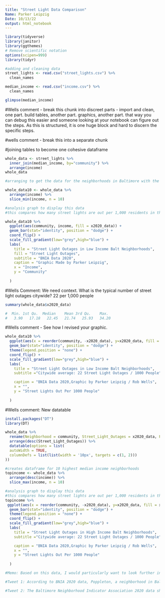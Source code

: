 ```yaml
---
title: "Street Light Data Comparison"
Name: Parker Leipzig
Date: 10/13/22
output: html_notebook
---
```


```r
library(tidyverse)
library(janitor)
library(ggthemes)
# Remove scientific notation
options(scipen=999)
library(tidyr)

```


```r
#adding and cleaning data
street_lights <- read.csv("street_lights.csv") %>% 
  clean_names

median_income <- read.csv("income.csv") %>% 
  clean_names

glimpse(median_income)

```

#Wells comment - break this chunk into discreet parts - import and clean, one part. build tables, another part. graphics, another part. that way you can debug this easier and someone looking at your notebook can figure out the steps. As this is structured, it is one huge block and hard to discern the specific steps.

#wells comment - break this into a separate chunk

#joining tables to become one cohesive dataframe

```r

whole_data <- street_lights %>% 
  inner_join(median_income, by="community") %>% 
  arrange(income)
whole_data

#arranging to get the data for the neighborhoods in Baltimore with the top 10 lowest median income

whole_data10 <- whole_data %>% 
  arrange(income) %>% 
  slice_min(income, n = 10)
```

```r
#analysis graph to display this data
#this compares how many street lights are out per 1,000 residents in the 10 neighborhoods with the lowest median incomes for 2020

whole_data10 %>% 
  ggplot(aes(community, income, fill = x2020_data)) +
  geom_bar(stat="identity", position = "dodge") +
  coord_flip() +
  scale_fill_gradient(low="grey",high="blue") +
  labs(
    title = "Street Light Outages in Low Income Balt Neighborhoods",
    fill = "Street Light Outages",
    subtitle = "BNIA Data 2020",
    caption = "Graphic Made by Parker Leipzig",
    x = "Income",
    y = "Community"
    
  )
```
#Wells Comment: We need context. What is the typical number of street light outages citywide? 22 per 1,000 people

```r
summary(whole_data$x2020_data)

#  Min. 1st Qu.  Median    Mean 3rd Qu.    Max. 
#   3.90   17.18   22.45   21.74   25.93   34.20 
```
#Wells comment - See how I revised your graphic.

```r
whole_data10 %>% 
  ggplot(aes(x = reorder(community, -x2020_data), y=x2020_data, fill = x2020_data)) +
  geom_bar(stat="identity", position = "dodge") +
  theme(legend.position = "none") +
  coord_flip() +
  scale_fill_gradient(low="grey",high="blue") +
  labs(
    title = "Street Light Outages in Low Income Balt Neighborhoods",
    subtitle ="Citywide average: 22 Street Light Outages / 1000 People",

    caption = "BNIA Data 2020,Graphic by Parker Leipzig / Rob Wells",
    x = "",
    y = "Street Lights Out Per 1000 People"
    
  )

```

#Wells comment: New datatable 
```r
install.packages("DT")
library(DT)

whole_data %>% 
  rename(Neighborhood = community, Street_Light_Outages = x2020_data, Per_Capita_Income = income) %>% 
  arrange(desc(Street_Light_Outages)) %>% 
  datatable(options = list(
  autoWidth = TRUE,
  columnDefs = list(list(width = '10px', targets = c(1, 2)))
))


```


```r

#creates dataframe for 10 highest median income neighborhoods
topincome <- whole_data %>% 
  arrange(desc(income)) %>% 
  slice_max(income, n = 10)
```

```r
#analysis graph to display this data
#this compares how many street lights are out per 1,000 residents in the 10 neighborhoods with the highest median incomes for 2020
topincome %>% 
 ggplot(aes(x = reorder(community, -x2020_data), y=x2020_data, fill = x2020_data)) +
  geom_bar(stat="identity", position = "dodge") +
  theme(legend.position = "none") +
  coord_flip() +
  scale_fill_gradient(low="grey",high="blue") +
  labs(
    title = "Street Light Outages in High Income Balt Neighborhoods",
    subtitle ="Citywide average: 22 Street Light Outages / 1000 People",

    caption = "BNIA Data 2020,Graphic by Parker Leipzig / Rob Wells",
    x = "",
    y = "Street Lights Out Per 1000 People"
    
  )

```

```r
#Memo: Based on this data, I would particularly want to look further into the neighborhoods Southwest Baltimore, Greenmount East, and Poppleton/The Terraces/Hollins Market. Not only are these in the top ten lowest income neighborhoods in Baltimore according to BNIA 2020 data, but they are also the three neighborhoods with the most amount of street light outages per 1,000 residents, falling around 30 or more street lights outages per 1,000 residents. I would talk to the Department of Public Works and Transportation about why these areas have the most street light outages, if they have gotten any calls or complaints from residents and whether any solution will be introduced or not. I would also reach out to the councilmember for the districts that encompass these three neighborhoods, present my data and the findings and ask why these neighborhoods had such an inequality for a basic necessity like street lights that could help people get home safer. Most importantly, I would canvass the neighborhoods and see where the street light outages that are in these scarce neighborhoods are concentrated and ask residents if they think this is an issue or not. 

#Tweet 1: According to BNIA 2020 data, Poppleton, a neighborhood in Baltimore that earns a median of about $23,000 has about 28.1 street light outages per 1,000 residents. Poppleton natives, is this an important issue to you?

#Tweet 2: The Baltimore Neighborhood Indicator Association 2020 data shows that Baltimore neighborhoods with the lowest income are also the ones with the most amount of street light outages per 1,000 residents.


```

